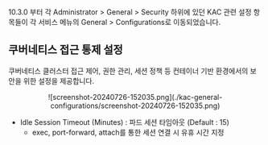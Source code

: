 
<Callout type="info">
10.3.0 부터 각 Administrator &gt; General &gt; Security 하위에 있던 KAC 관련 설정 항목들이 각 서비스 메뉴의 General &gt; Configurations로 이동되었습니다.
</Callout>


## 쿠버네티스 접근 통제 설정

쿠버네티스 클러스터 접근 제어, 권한 관리, 세션 정책 등 컨테이너 기반 환경에서의 보안을 위한 설정을 제공합니다.
<p align="center">
![screenshot-20240726-152035.png](./kac-general-configurations/screenshot-20240726-152035.png)
</p>

* Idle Session Timeout (Minutes) : 파드 세션 타임아웃 (Default : 15)
    * exec, port-forward, attach를 통한 세션 연결 시 유휴 시간 지정
